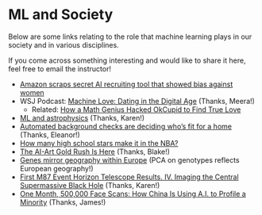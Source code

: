 # ML and Society {-}

Below are some links relating to the role that machine learning plays in our society and in various disciplines.

If you come across something interesting and would like to share it here, feel free to email the instructor!

- [Amazon scraps secret AI recruiting tool that showed bias against women](https://www.reuters.com/article/us-amazon-com-jobs-automation-insight/amazon-scraps-secret-ai-recruiting-tool-that-showed-bias-against-women-idUSKCN1MK08G)
- WSJ Podcast: [Machine Love: Dating in the Digital Age](https://itunes.apple.com/us/podcast/wsjs-the-future-of-everything/id1234320525?mt=2&i=1000429776935) (Thanks, Meera!)
    - Related: [How a Math Genius Hacked OkCupid to Find True Love](https://www.wired.com/2014/01/how-to-hack-okcupid/)
- [ML and astrophysics](https://www.symmetrymagazine.org/article/data-scientists-face-off-in-lsst-machine-learning-competition) (Thanks, Karen!)
- [Automated background checks are deciding who's fit for a home](https://www.theverge.com/platform/amp/2019/2/1/18205174/automation-background-check-criminal-records-corelogic) (Thanks, Eleanor!)
- [How many high school stars make it in the NBA?](https://pudding.cool/2019/03/hype/)
- [The AI-Art Gold Rush Is Here](https://www.theatlantic.com/technology/archive/2019/03/ai-created-art-invades-chelsea-gallery-scene/584134/) (Thanks, Blake!)
- [Genes mirror geography within Europe](https://www.ncbi.nlm.nih.gov/pmc/articles/PMC2735096/) (PCA on genotypes reflects European geography!)
- [First M87 Event Horizon Telescope Results. IV. Imaging the Central Supermassive Black Hole](https://iopscience.iop.org/article/10.3847/2041-8213/ab0e85) (Thanks, Karen!)
- [One Month, 500,000 Face Scans: How China Is Using A.I. to Profile a Minority](https://www.nytimes.com/2019/04/14/technology/china-surveillance-artificial-intelligence-racial-profiling.html) (Thanks, James!)





